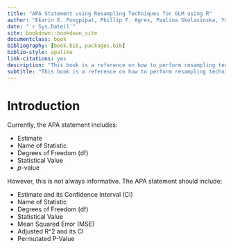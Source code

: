 ```yaml
--- 
title: "APA Statement using Resampling Techniques for GLM using R"
author: "Ekarin E. Pongpipat, Phillip F. Agres, Paulina Skolasinska, Yuefeng Huang, Jane Lung"
date: "`r Sys.Date()`"
site: bookdown::bookdown_site
documentclass: book
bibliography: [book.bib, packages.bib]
biblio-style: apalike
link-citations: yes
description: "This book is a reference on how to perform resampling techniques (e.g., bootstrapping and permutation testing) to write a more informed APA statement."
subtitle: "This book is a reference on how to perform resampling techniques (e.g., bootstrapping and permutation testing) to write a more informed APA statement."
---
```


# Introduction

Currently, the APA statement includes: 

- Estimate
- Name of Statistic
- Degrees of Freedom (df)
- Statistical Value
- *p*-value

However, this is not always informative. The APA statement should include:

- Estimate and its Confidence Interval (CI)
- Name of Statistic
- Degrees of Freedom (df)
- Statistical Value
- Mean Squared Error (MSE)
- Adjusted R^2 and its CI
- Permutated P-Value